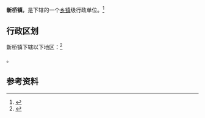 {{中国乡级行政区|52/23/28/110/000}}

'''新桥镇'''，是{{PRC admin/fullname|52/23/28/110/000|3}}下辖的一个[[乡镇|乡镇]]级行政单位。<ref>{{PRC admin/ref sgc|{{PRC admin/parent|52/23/28/110/000}}}}</ref>

== 行政区划 ==

新桥镇下辖以下地区：<ref>{{PRC admin/ref sgc|52/23/28/110/000}}</ref>

{{PRC admin/children|52/23/28/110/000}}。

== 参考资料 ==

{{reflist}}

{{行政区划小作品}}
{{PRC admin/navcat|52/23/28/110/000}}